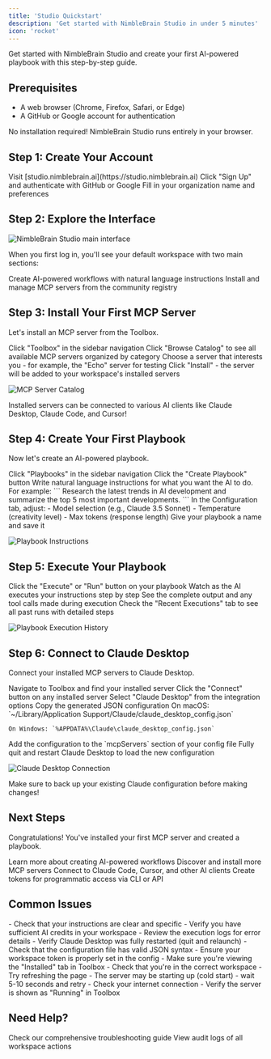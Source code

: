 ```yaml
---
title: 'Studio Quickstart'
description: 'Get started with NimbleBrain Studio in under 5 minutes'
icon: 'rocket'
---
```


Get started with NimbleBrain Studio and create your first AI-powered playbook with this step-by-step guide.

## Prerequisites

- A web browser (Chrome, Firefox, Safari, or Edge)
- A GitHub or Google account for authentication

<Callout type="info">
  No installation required! NimbleBrain Studio runs entirely in your browser.
</Callout>

## Step 1: Create Your Account

<Steps>
  <Step title="Navigate to Studio">
    Visit [studio.nimblebrain.ai](https://studio.nimblebrain.ai)
  </Step>
  <Step title="Sign Up">
    Click "Sign Up" and authenticate with GitHub or Google
  </Step>
  <Step title="Complete Profile">
    Fill in your organization name and preferences
  </Step>
</Steps>

## Step 2: Explore the Interface

<img
  src="/images/studio/playbooks-main-view.png"
  alt="NimbleBrain Studio main interface"
/>

When you first log in, you'll see your default workspace with two main sections:

<CardGroup cols={2}>
  <Card title="Playbooks" icon="play">
    Create AI-powered workflows with natural language instructions
  </Card>
  <Card title="Toolbox" icon="toolbox">
    Install and manage MCP servers from the community registry
  </Card>
</CardGroup>

## Step 3: Install Your First MCP Server

Let's install an MCP server from the Toolbox.

<Steps>
  <Step title="Navigate to Toolbox">
    Click "Toolbox" in the sidebar navigation
  </Step>
  <Step title="Browse the Catalog">
    Click "Browse Catalog" to see all available MCP servers organized by category
  </Step>
  <Step title="Select a Server">
    Choose a server that interests you - for example, the "Echo" server for testing
  </Step>
  <Step title="Install">
    Click "Install" - the server will be added to your workspace's installed servers
  </Step>
</Steps>

<img
  src="/images/studio/toolbox-browse-catalog.png"
  alt="MCP Server Catalog"
/>

<Callout type="success">
  Installed servers can be connected to various AI clients like Claude Desktop, Claude Code, and Cursor!
</Callout>

## Step 4: Create Your First Playbook

Now let's create an AI-powered playbook.

<Steps>
  <Step title="Navigate to Playbooks">
    Click "Playbooks" in the sidebar navigation
  </Step>
  <Step title="Create New Playbook">
    Click the "Create Playbook" button
  </Step>
  <Step title="Add Instructions">
    Write natural language instructions for what you want the AI to do. For example:
    ```
    Research the latest trends in AI development and
    summarize the top 5 most important developments.
    ```
  </Step>
  <Step title="Configure Settings">
    In the Configuration tab, adjust:
    - Model selection (e.g., Claude 3.5 Sonnet)
    - Temperature (creativity level)
    - Max tokens (response length)
  </Step>
  <Step title="Save Playbook">
    Give your playbook a name and save it
  </Step>
</Steps>

<img
  src="/images/studio/playbook-detail-instructions.png"
  alt="Playbook Instructions"
/>

## Step 5: Execute Your Playbook

<Steps>
  <Step title="Run the Playbook">
    Click the "Execute" or "Run" button on your playbook
  </Step>
  <Step title="Monitor Progress">
    Watch as the AI executes your instructions step by step
  </Step>
  <Step title="View Results">
    See the complete output and any tool calls made during execution
  </Step>
  <Step title="Review History">
    Check the "Recent Executions" tab to see all past runs with detailed steps
  </Step>
</Steps>

<img
  src="/images/studio/playbook-recent-executions.png"
  alt="Playbook Execution History"
/>

## Step 6: Connect to Claude Desktop

Connect your installed MCP servers to Claude Desktop.

<Steps>
  <Step title="Go to Toolbox">
    Navigate to Toolbox and find your installed server
  </Step>
  <Step title="Click Connect">
    Click the "Connect" button on any installed server
  </Step>
  <Step title="Choose Claude Desktop">
    Select "Claude Desktop" from the integration options
  </Step>
  <Step title="Copy Configuration">
    Copy the generated JSON configuration
  </Step>
  <Step title="Open Claude Config File">
    On macOS: `~/Library/Application Support/Claude/claude_desktop_config.json`

    On Windows: `%APPDATA%\Claude\claude_desktop_config.json`
  </Step>
  <Step title="Add Configuration">
    Add the configuration to the `mcpServers` section of your config file
  </Step>
  <Step title="Restart Claude Desktop">
    Fully quit and restart Claude Desktop to load the new configuration
  </Step>
</Steps>

<img
  src="/images/studio/connect-modal-claude-desktop.png"
  alt="Claude Desktop Connection"
/>

<Callout type="warning">
  Make sure to back up your existing Claude configuration before making changes!
</Callout>

## Next Steps

Congratulations! You've installed your first MCP server and created a playbook.

<CardGroup cols={2}>
  <Card
    title="Explore Playbooks"
    icon="play"
    href="/studio/playbooks"
  >
    Learn more about creating AI-powered workflows
  </Card>
  <Card
    title="Browse Toolbox"
    icon="toolbox"
    href="/studio/toolbox"
  >
    Discover and install more MCP servers
  </Card>
  <Card
    title="Client Integrations"
    icon="plug"
    href="/studio/integrations"
  >
    Connect to Claude Code, Cursor, and other AI clients
  </Card>
  <Card
    title="Generate API Tokens"
    icon="key"
    href="/studio/api-keys"
  >
    Create tokens for programmatic access via CLI or API
  </Card>
</CardGroup>

## Common Issues

<AccordionGroup>
  <Accordion title="Playbook execution fails">
    - Check that your instructions are clear and specific
    - Verify you have sufficient AI credits in your workspace
    - Review the execution logs for error details
  </Accordion>
  <Accordion title="Claude Desktop doesn't show MCP tools">
    - Verify Claude Desktop was fully restarted (quit and relaunch)
    - Check that the configuration file has valid JSON syntax
    - Ensure your workspace token is properly set in the config
  </Accordion>
  <Accordion title="Can't find an installed server">
    - Make sure you're viewing the "Installed" tab in Toolbox
    - Check that you're in the correct workspace
    - Try refreshing the page
  </Accordion>
  <Accordion title="MCP server connection timeout">
    - The server may be starting up (cold start) - wait 5-10 seconds and retry
    - Check your internet connection
    - Verify the server is shown as "Running" in Toolbox
  </Accordion>
</AccordionGroup>

## Need Help?

<CardGroup cols={2}>
  <Card
    title="Troubleshooting"
    icon="wrench"
    href="/dev/troubleshooting"
  >
    Check our comprehensive troubleshooting guide
  </Card>
  <Card
    title="Activity Logs"
    icon="list-check"
    href="/studio/activity-logs"
  >
    View audit logs of all workspace actions
  </Card>
</CardGroup>
